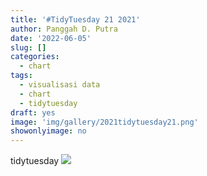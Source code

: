 ```yaml
---
title: '#TidyTuesday 21 2021'
author: Panggah D. Putra
date: '2022-06-05'
slug: []
categories:
  - chart
tags:
  - visualisasi data
  - chart
  - tidytuesday
draft: yes
image: 'img/gallery/2021tidytuesday21.png'
showonlyimage: no
---
```

<!--more-->
tidytuesday
![](images/2021tidytuesday21.png)